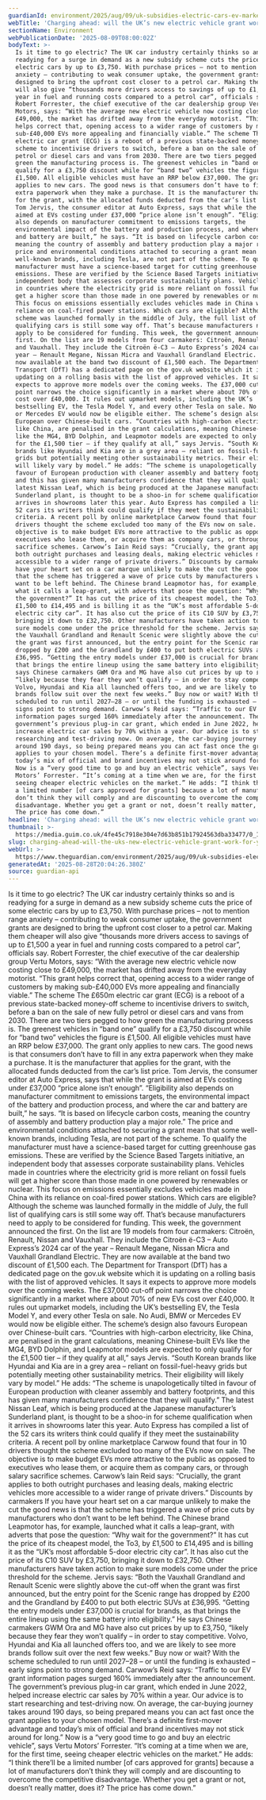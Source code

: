 ```yaml
---
guardianId: environment/2025/aug/09/uk-subsidies-electric-cars-ev-market-eligible-models
webTitle: 'Charging ahead: will the UK’s new electric vehicle grant work for you?'
sectionName: Environment
webPublicationDate: '2025-08-09T08:00:02Z'
bodyText: >-
  Is it time to go electric? The UK car industry certainly thinks so and is
  readying for a surge in demand as a new subsidy scheme cuts the price of some
  electric cars by up to £3,750. With purchase prices – not to mention range
  anxiety – contributing to weak consumer uptake, the government grants are
  designed to bring the upfront cost closer to a petrol car. Making them cheaper
  will also give “thousands more drivers access to savings of up to £1,500 a
  year in fuel and running costs compared to a petrol car”, officials say.
  Robert Forrester, the chief executive of the car dealership group Vertu
  Motors, says: “With the average new electric vehicle now costing close to
  £49,000, the market has drifted away from the everyday motorist. “This grant
  helps correct that, opening access to a wider range of customers by making
  sub-£40,000 EVs more appealing and financially viable.” The scheme The £650m
  electric car grant (ECG) is a reboot of a previous state-backed money-off
  scheme to incentivise drivers to switch, before a ban on the sale of new fully
  petrol or diesel cars and vans from 2030. There are two tiers pegged to how
  green the manufacturing process is. The greenest vehicles in “band one”
  qualify for a £3,750 discount while for “band two” vehicles the figure is
  £1,500. All eligible vehicles must have an RRP below £37,000. The grant only
  applies to new cars. The good news is that consumers don’t have to fill in any
  extra paperwork when they make a purchase. It is the manufacturer that applies
  for the grant, with the allocated funds deducted from the car’s list price.
  Tom Jervis, the consumer editor at Auto Express, says that while the grant is
  aimed at EVs costing under £37,000 “price alone isn’t enough”. “Eligibility
  also depends on manufacturer commitment to emissions targets, the
  environmental impact of the battery and production process, and where the car
  and battery are built,” he says. “It is based on lifecycle carbon costs,
  meaning the country of assembly and battery production play a major role.” The
  price and environmental conditions attached to securing a grant mean that some
  well-known brands, including Tesla, are not part of the scheme. To qualify the
  manufacturer must have a science-based target for cutting greenhouse gas
  emissions. These are verified by the Science Based Targets initiative, an
  independent body that assesses corporate sustainability plans. Vehicles made
  in countries where the electricity grid is more reliant on fossil fuels will
  get a higher score than those made in one powered by renewables or nuclear.
  This focus on emissions essentially excludes vehicles made in China with its
  reliance on coal-fired power stations. Which cars are eligible? Although the
  scheme was launched formally in the middle of July, the full list of
  qualifying cars is still some way off. That’s because manufacturers need to
  apply to be considered for funding. This week, the government announced the
  first. On the list are 19 models from four carmakers: Citroën, Renault, Nissan
  and Vauxhall. They include the Citroën ë-C3 – Auto Express’s 2024 car of the
  year – Renault Megane, Nissan Micra and Vauxhall Grandland Electric. They are
  now available at the band two discount of £1,500 each. The Department for
  Transport (DfT) has a dedicated page on the gov.uk website which it is
  updating on a rolling basis with the list of approved vehicles. It says it
  expects to approve more models over the coming weeks. The £37,000 cut-off
  point narrows the choice significantly in a market where about 70% of new EVs
  cost over £40,000. It rules out upmarket models, including the UK’s
  bestselling EV, the Tesla Model Y, and every other Tesla on sale. No Audi, BMW
  or Mercedes EV would now be eligible either. The scheme’s design also favours
  European over Chinese-built cars. “Countries with high-carbon electricity,
  like China, are penalised in the grant calculations, meaning Chinese-built EVs
  like the MG4, BYD Dolphin, and Leapmotor models are expected to only qualify
  for the £1,500 tier – if they qualify at all,” says Jervis. “South Korean
  brands like Hyundai and Kia are in a grey area – reliant on fossil-fuel-heavy
  grids but potentially meeting other sustainability metrics. Their eligibility
  will likely vary by model.” He adds: “The scheme is unapologetically tilted in
  favour of European production with cleaner assembly and battery footprints,
  and this has given many manufacturers confidence that they will qualify.” The
  latest Nissan Leaf, which is being produced at the Japanese manufacturer’s
  Sunderland plant, is thought to be a shoo-in for scheme qualification when it
  arrives in showrooms later this year. Auto Express has compiled a list of the
  52 cars its writers think could qualify if they meet the sustainability
  criteria. A recent poll by online marketplace Carwow found that four in 10
  drivers thought the scheme excluded too many of the EVs now on sale. The
  objective is to make budget EVs more attractive to the public as opposed to
  executives who lease them, or acquire them as company cars, or through salary
  sacrifice schemes. Carwow’s Iain Reid says: “Crucially, the grant applies to
  both outright purchases and leasing deals, making electric vehicles more
  accessible to a wider range of private drivers.” Discounts by carmakers If you
  have your heart set on a car marque unlikely to make the cut the good news is
  that the scheme has triggered a wave of price cuts by manufacturers who don’t
  want to be left behind. The Chinese brand Leapmotor has, for example, launched
  what it calls a leap-grant, with adverts that pose the question: “Why wait for
  the government?” It has cut the price of its cheapest model, the To3, by
  £1,500 to £14,495 and is billing it as the “UK’s most affordable 5-door
  electric city car”. It has also cut the price of its C10 SUV by £3,750,
  bringing it down to £32,750. Other manufacturers have taken action to make
  sure models come under the price threshold for the scheme. Jervis says: “Both
  the Vauxhall Grandland and Renault Scenic were slightly above the cut-off when
  the grant was first announced, but the entry point for the Scenic range has
  dropped by £200 and the Grandland by £400 to put both electric SUVs at
  £36,995. “Getting the entry models under £37,000 is crucial for brands, as
  that brings the entire lineup using the same battery into eligibility.” He
  says Chinese carmakers GWM Ora and MG have also cut prices by up to £3,750,
  “likely because they fear they won’t qualify – in order to stay competitive.
  Volvo, Hyundai and Kia all launched offers too, and we are likely to see more
  brands follow suit over the next few weeks.” Buy now or wait? With the scheme
  scheduled to run until 2027–28 – or until the funding is exhausted – early
  signs point to strong demand. Carwow’s Reid says: “Traffic to our EV grant
  information pages surged 160% immediately after the announcement. The
  government’s previous plug-in car grant, which ended in June 2022, helped
  increase electric car sales by 70% within a year. Our advice is to start
  researching and test-driving now. On average, the car-buying journey takes
  around 190 days, so being prepared means you can act fast once the grant
  applies to your chosen model. There’s a definite first-mover advantage and
  today’s mix of official and brand incentives may not stick around for long.”
  Now is a “very good time to go and buy an electric vehicle”, says Vertu
  Motors’ Forrester. “It’s coming at a time when we are, for the first time,
  seeing cheaper electric vehicles on the market.” He adds: “I think there’ll be
  a limited number [of cars approved for grants] because a lot of manufacturers
  don’t think they will comply and are discounting to overcome the competitive
  disadvantage. Whether you get a grant or not, doesn’t really matter, does it?
  The price has come down.”
headline: 'Charging ahead: will the UK’s new electric vehicle grant work for you?'
thumbnail: >-
  https://media.guim.co.uk/4fe45c7918e304e7d63b851b17924563dba33477/0_1391_2936_2349/500.jpg
slug: charging-ahead-will-the-uks-new-electric-vehicle-grant-work-for-you
webUrl: >-
  https://www.theguardian.com/environment/2025/aug/09/uk-subsidies-electric-cars-ev-market-eligible-models
generatedAt: '2025-08-28T20:04:26.380Z'
source: guardian-api
---
```

Is it time to go electric? The UK car industry certainly thinks so and is readying for a surge in demand as a new subsidy scheme cuts the price of some electric cars by up to £3,750. With purchase prices – not to mention range anxiety – contributing to weak consumer uptake, the government grants are designed to bring the upfront cost closer to a petrol car. Making them cheaper will also give “thousands more drivers access to savings of up to £1,500 a year in fuel and running costs compared to a petrol car”, officials say. Robert Forrester, the chief executive of the car dealership group Vertu Motors, says: “With the average new electric vehicle now costing close to £49,000, the market has drifted away from the everyday motorist. “This grant helps correct that, opening access to a wider range of customers by making sub-£40,000 EVs more appealing and financially viable.” The scheme The £650m electric car grant (ECG) is a reboot of a previous state-backed money-off scheme to incentivise drivers to switch, before a ban on the sale of new fully petrol or diesel cars and vans from 2030. There are two tiers pegged to how green the manufacturing process is. The greenest vehicles in “band one” qualify for a £3,750 discount while for “band two” vehicles the figure is £1,500. All eligible vehicles must have an RRP below £37,000. The grant only applies to new cars. The good news is that consumers don’t have to fill in any extra paperwork when they make a purchase. It is the manufacturer that applies for the grant, with the allocated funds deducted from the car’s list price. Tom Jervis, the consumer editor at Auto Express, says that while the grant is aimed at EVs costing under £37,000 “price alone isn’t enough”. “Eligibility also depends on manufacturer commitment to emissions targets, the environmental impact of the battery and production process, and where the car and battery are built,” he says. “It is based on lifecycle carbon costs, meaning the country of assembly and battery production play a major role.” The price and environmental conditions attached to securing a grant mean that some well-known brands, including Tesla, are not part of the scheme. To qualify the manufacturer must have a science-based target for cutting greenhouse gas emissions. These are verified by the Science Based Targets initiative, an independent body that assesses corporate sustainability plans. Vehicles made in countries where the electricity grid is more reliant on fossil fuels will get a higher score than those made in one powered by renewables or nuclear. This focus on emissions essentially excludes vehicles made in China with its reliance on coal-fired power stations. Which cars are eligible? Although the scheme was launched formally in the middle of July, the full list of qualifying cars is still some way off. That’s because manufacturers need to apply to be considered for funding. This week, the government announced the first. On the list are 19 models from four carmakers: Citroën, Renault, Nissan and Vauxhall. They include the Citroën ë-C3 – Auto Express’s 2024 car of the year – Renault Megane, Nissan Micra and Vauxhall Grandland Electric. They are now available at the band two discount of £1,500 each. The Department for Transport (DfT) has a dedicated page on the gov.uk website which it is updating on a rolling basis with the list of approved vehicles. It says it expects to approve more models over the coming weeks. The £37,000 cut-off point narrows the choice significantly in a market where about 70% of new EVs cost over £40,000. It rules out upmarket models, including the UK’s bestselling EV, the Tesla Model Y, and every other Tesla on sale. No Audi, BMW or Mercedes EV would now be eligible either. The scheme’s design also favours European over Chinese-built cars. “Countries with high-carbon electricity, like China, are penalised in the grant calculations, meaning Chinese-built EVs like the MG4, BYD Dolphin, and Leapmotor models are expected to only qualify for the £1,500 tier – if they qualify at all,” says Jervis. “South Korean brands like Hyundai and Kia are in a grey area – reliant on fossil-fuel-heavy grids but potentially meeting other sustainability metrics. Their eligibility will likely vary by model.” He adds: “The scheme is unapologetically tilted in favour of European production with cleaner assembly and battery footprints, and this has given many manufacturers confidence that they will qualify.” The latest Nissan Leaf, which is being produced at the Japanese manufacturer’s Sunderland plant, is thought to be a shoo-in for scheme qualification when it arrives in showrooms later this year. Auto Express has compiled a list of the 52 cars its writers think could qualify if they meet the sustainability criteria. A recent poll by online marketplace Carwow found that four in 10 drivers thought the scheme excluded too many of the EVs now on sale. The objective is to make budget EVs more attractive to the public as opposed to executives who lease them, or acquire them as company cars, or through salary sacrifice schemes. Carwow’s Iain Reid says: “Crucially, the grant applies to both outright purchases and leasing deals, making electric vehicles more accessible to a wider range of private drivers.” Discounts by carmakers If you have your heart set on a car marque unlikely to make the cut the good news is that the scheme has triggered a wave of price cuts by manufacturers who don’t want to be left behind. The Chinese brand Leapmotor has, for example, launched what it calls a leap-grant, with adverts that pose the question: “Why wait for the government?” It has cut the price of its cheapest model, the To3, by £1,500 to £14,495 and is billing it as the “UK’s most affordable 5-door electric city car”. It has also cut the price of its C10 SUV by £3,750, bringing it down to £32,750. Other manufacturers have taken action to make sure models come under the price threshold for the scheme. Jervis says: “Both the Vauxhall Grandland and Renault Scenic were slightly above the cut-off when the grant was first announced, but the entry point for the Scenic range has dropped by £200 and the Grandland by £400 to put both electric SUVs at £36,995. “Getting the entry models under £37,000 is crucial for brands, as that brings the entire lineup using the same battery into eligibility.” He says Chinese carmakers GWM Ora and MG have also cut prices by up to £3,750, “likely because they fear they won’t qualify – in order to stay competitive. Volvo, Hyundai and Kia all launched offers too, and we are likely to see more brands follow suit over the next few weeks.” Buy now or wait? With the scheme scheduled to run until 2027–28 – or until the funding is exhausted – early signs point to strong demand. Carwow’s Reid says: “Traffic to our EV grant information pages surged 160% immediately after the announcement. The government’s previous plug-in car grant, which ended in June 2022, helped increase electric car sales by 70% within a year. Our advice is to start researching and test-driving now. On average, the car-buying journey takes around 190 days, so being prepared means you can act fast once the grant applies to your chosen model. There’s a definite first-mover advantage and today’s mix of official and brand incentives may not stick around for long.” Now is a “very good time to go and buy an electric vehicle”, says Vertu Motors’ Forrester. “It’s coming at a time when we are, for the first time, seeing cheaper electric vehicles on the market.” He adds: “I think there’ll be a limited number [of cars approved for grants] because a lot of manufacturers don’t think they will comply and are discounting to overcome the competitive disadvantage. Whether you get a grant or not, doesn’t really matter, does it? The price has come down.”
